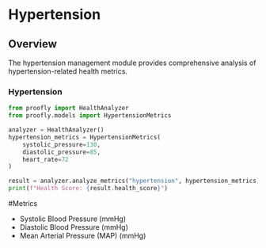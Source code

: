 # Hypertension

## Overview
The hypertension management module provides comprehensive analysis of hypertension-related health metrics.


### Hypertension

```python py filename="diabetes.py" {2, 5-9, 11} copy
from proofly import HealthAnalyzer
from proofly.models import HypertensionMetrics

analyzer = HealthAnalyzer()
hypertension_metrics = HypertensionMetrics(
    systolic_pressure=130,
    diastolic_pressure=85,
    heart_rate=72
)

result = analyzer.analyze_metrics("hypertension", hypertension_metrics)
print(f"Health Score: {result.health_score}")
```

#Metrics
- Systolic Blood Pressure (mmHg)
- Diastolic Blood Pressure (mmHg)
- Mean Arterial Pressure (MAP) (mmHg)